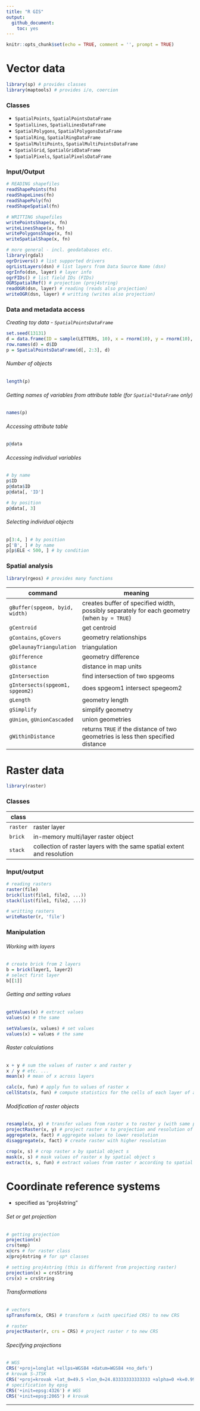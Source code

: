 ```yaml
---
title: "R GIS"
output: 
  github_document: 
    toc: yes
---
```


<style type="text/css">
.table {

    width: 100%;

}
</style>

```r
knitr::opts_chunk$set(echo = TRUE, comment = '', prompt = TRUE)            
```


# Vector data

```r
library(sp) # provides classes
library(maptools) # provides i/o, coercion
```

### Classes

- `SpatialPoints`, `SpatialPointsDataFrame`
- `SpatialLines`, `SpatialLinesDataFrame`
- `SpatialPolygons`, `SpatialPolygonsDataFrame`
- `SpatialRing`, `SpatialRingDataFrame`
- `SpatialMultiPoints`, `SpatialMultiPointsDataFrame`
- `SpatialGrid`, `SpatialGridDataFrame`
- `SpatialPixels`, `SpatialPixelsDataFrame`

### Input/Output

```r
# READING shapefiles
readShapePoints(fn)
readShapeLines(fn)
readShapePoly(fn)
readShapeSpatial(fn)

# WRITTING shapefiles
writePointsShape(x, fn)
writeLinesShape(x, fn)
writePolygonsShape(x, fn)
writeSpatialShape(x, fn)

# more general - incl. geodatabases etc.
library(rgdal)
ogrDrivers() # list supported drivers
ogrListLayers(dsn) # list layers from Data Source Name (dsn)
ogrInfo(dsn, layer) # layer info
ogrFIDs() # list field IDs (FIDs)
OGRSpatialRef() # projection (proj4string)
readOGR(dsn, layer) # reading (reads also projection)
writeOGR(dsn, layer) # writting (writes also projection)
```

### Data and metadata access

*Creating toy data - `SpatialPointsDataFrame`*

```r
set.seed(13131)
d = data.frame(ID = sample(LETTERS, 10), x = rnorm(10), y = rnorm(10), ELE = 300 + rnorm(10, 20, 6)^2)
row.names(d) = d$ID
p = SpatialPointsDataFrame(d[, 2:3], d)
```

###### Number of objects
```r
length(p)
```

###### Getting names of variables from attribute table (for `Spatial*DataFrame` only)
```r
names(p)
```

###### Accessing attribute table
```r
p@data
```

###### Accessing individual variables
```r
# by name
p$ID 
p@data$ID 
p@data[, 'ID']

# by position
p@data[, 3]
```


###### Selecting individual objects
```r
p[3:4, ] # by position
p['B', ] # by name
p[p$ELE < 500, ] # by condition
```

### Spatial analysis

```r
library(rgeos) # provides many functions
```

command  | meaning
------------------------------ | ----------------------------------------------------------------------------
`gBuffer(spgeom, byid, width)` | creates buffer of specified width, possibly separately for each geometry (when `by = TRUE`)
`gCentroid` | get centroid
`gContains`, `gCovers` | geometry relationships
`gDelaunayTriangulation` | triangulation
`gDifference` | geometry difference
`gDistance` | distance in map units
`gIntersection` | find intersection of two spgeoms
`gIntersects(spgeom1, spgeom2)` | does spgeom1 intersect spegeom2 
`gLength` | geometry length
`gSimplify` | simplify geometry
`gUnion`, `gUnionCascaded` | union geometries
`gWithinDistance` | returns `TRUE` if the distance of two geometries is less then specified distance

# Raster data

```r
library(raster)
```

### Classes

class  | 
--------- | ---------------------------------------------------------------------
`raster` | raster layer
`brick`  | in-memory multi/layer raster object
`stack`  | collection of raster layers with the same spatial extent and resolution


### Input/output
```r
# reading rasters
raster(file)
brick(list(file1, file2, ...))
stack(list(file1, file2, ...))

# writting rasters
writeRaster(r, 'file')
```

### Manipulation

###### Working with layers
```r
# create brick from 2 layers
b = brick(layer1, layer2)
# select first layer
b[[1]]
```

###### Getting and setting values

```r
getValues(x) # extract values
values(x) # the same

setValues(x, values) # set values
values(x) = values # the same
```

###### Raster calculations
```r
x + y # sum the values of raster x and raster y
x / y # etc. ...
mean(x) # mean of x across layers

calc(x, fun) # apply fun to values of raster x
cellStats(x, fun) # compute statistics for the cells of each layer of a Raster* object
```

###### Modification of raster objects
```r
resample(x, y) # transfer values from raster x to raster y (with same projection but different resolution)
projectRaster(x, y) # project raster x to projection and resolution of raster y
aggregate(x, fact) # aggregate values to lower resolution
disaggregate(x, fact) # create raster with higher resolution

crop(x, s) # crop raster x by spatial object s
mask(x, s) # mask values of raster x by spatial object s
extract(x, s, fun) # extract values from raster r according to spatial object s, optionally using aggregate function fun
```

# Coordinate reference systems

- specified as "proj4string"

###### Set or get projection
```r
# getting projection
projection(x)
crs(temp)
x@crs # for raster class
x@proj4string # for sp* classes

# setting proj4string (this is different from projecting raster)
projection(x) = crsString
crs(x) = crsString
```

###### Transformations
```r
# vectors
spTransform(x, CRS) # transform x (with specified CRS) to new CRS

# raster
projectRaster(r, crs = CRS) # project raster r to new CRS
```

###### Specifying projections
```r
# WGS
CRS('+proj=longlat +ellps=WGS84 +datum=WGS84 +no_defs')
# krovak S-JTSK
CRS('+proj=krovak +lat_0=49.5 +lon_0=24.83333333333333 +alpha=0 +k=0.9999 +x_0=0 +y_0=0 +ellps=bessel +units=m +no_defs')
# specification by epsg
CRS('+init=epsg:4326') # WGS
CRS('+init=epsg:2065') # krovak
```

***